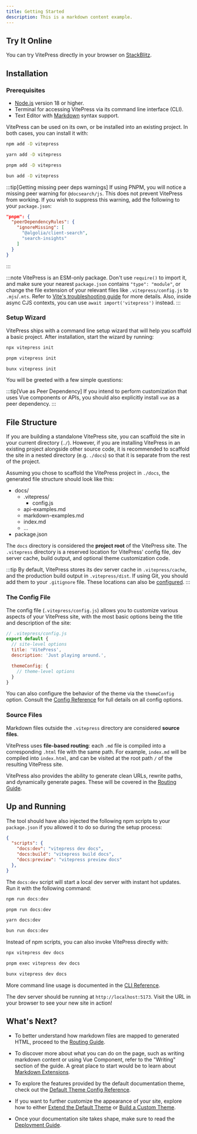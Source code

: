 ```yaml
---
title: Getting Started
description: This is a markdown content example.
---
```



## Try It Online

You can try VitePress directly in your browser on [StackBlitz](https://vitepress.new).

## Installation

### Prerequisites

- [Node.js](https://nodejs.org/) version 18 or higher.
- Terminal for accessing VitePress via its command line interface (CLI).
- Text Editor with [Markdown](https://en.wikipedia.org/wiki/Markdown) syntax support.

VitePress can be used on its own, or be installed into an existing project. In both cases, you can install it with:

<Tabs>
<TabItem label="npm">

```sh
npm add -D vitepress
```

</TabItem>

<TabItem label="yarn">

```sh
yarn add -D vitepress
```

</TabItem>
<TabItem label="pnpm">

```sh
pnpm add -D vitepress
```

</TabItem>
<TabItem label="bun">

```sh
bun add -D vitepress
```

</TabItem>
</Tabs>


:::tip[Getting missing peer deps warnings]
If using PNPM, you will notice a missing peer warning for `@docsearch/js`. This does not prevent VitePress from working. If you wish to suppress this warning, add the following to your `package.json`:

```json
"pnpm": {
  "peerDependencyRules": {
    "ignoreMissing": [
      "@algolia/client-search",
      "search-insights"
    ]
  }
}
```
:::

:::note
VitePress is an ESM-only package. Don't use `require()` to import it, and make sure your nearest `package.json` contains `"type": "module"`, or change the file extension of your relevant files like `.vitepress/config.js` to `.mjs`/`.mts`. Refer to [Vite's troubleshooting guide](http://vitejs.dev/guide/troubleshooting.html#this-package-is-esm-only) for more details. Also, inside async CJS contexts, you can use `await import('vitepress')` instead.
:::

### Setup Wizard

VitePress ships with a command line setup wizard that will help you scaffold a basic project. After installation, start the wizard by running:

<Tabs>
<TabItem label="npm">

```sh
npx vitepress init
```

</TabItem>

<TabItem label="pnpm">

```sh
pnpm vitepress init
```

</TabItem>
<TabItem label="bun">

```sh
bunx vitepress init
```

</TabItem>
</Tabs>

You will be greeted with a few simple questions:

:::tip[Vue as Peer Dependency]
If you intend to perform customization that uses Vue components or APIs, you should also explicitly install `vue` as a peer dependency.
:::

## File Structure

If you are building a standalone VitePress site, you can scaffold the site in your current directory (`./`). However, if you are installing VitePress in an existing project alongside other source code, it is recommended to scaffold the site in a nested directory (e.g. `./docs`) so that it is separate from the rest of the project.

Assuming you chose to scaffold the VitePress project in `./docs`, the generated file structure should look like this:

<FileTree>

- docs/
  - .vitepress/
    - config.js
  - api-examples.md
  - markdown-examples.md
  - index.md
  - …
- package.json

</FileTree>

The `docs` directory is considered the **project root** of the VitePress site. The `.vitepress` directory is a reserved location for VitePress' config file, dev server cache, build output, and optional theme customization code.

:::tip
By default, VitePress stores its dev server cache in `.vitepress/cache`, and the production build output in `.vitepress/dist`. If using Git, you should add them to your `.gitignore` file. These locations can also be [configured](../reference/site-config#outdir).
:::

### The Config File

The config file (`.vitepress/config.js`) allows you to customize various aspects of your VitePress site, with the most basic options being the title and description of the site:

```js
// .vitepress/config.js
export default {
  // site-level options
  title: 'VitePress',
  description: 'Just playing around.',

  themeConfig: {
    // theme-level options
  }
}
```

You can also configure the behavior of the theme via the `themeConfig` option. Consult the [Config Reference](../reference/site-config) for full details on all config options.

### Source Files

Markdown files outside the `.vitepress` directory are considered **source files**.

VitePress uses **file-based routing**: each `.md` file is compiled into a corresponding `.html` file with the same path. For example, `index.md` will be compiled into `index.html`, and can be visited at the root path `/` of the resulting VitePress site.

VitePress also provides the ability to generate clean URLs, rewrite paths, and dynamically generate pages. These will be covered in the [Routing Guide](./routing).

## Up and Running

The tool should have also injected the following npm scripts to your `package.json` if you allowed it to do so during the setup process:

```json title="package.json"
{
  "scripts": {
    "docs:dev": "vitepress dev docs",
    "docs:build": "vitepress build docs",
    "docs:preview": "vitepress preview docs"
  },
}
```

The `docs:dev` script will start a local dev server with instant hot updates. Run it with the following command:

<Tabs>
<TabItem label="npm">

```sh
npm run docs:dev
```

</TabItem>

<TabItem label="pnpm">

```sh
pnpm run docs:dev
```

</TabItem>
<TabItem label="yarn">

```sh
yarn docs:dev
```

</TabItem>
<TabItem label="bun">

```sh
bun run docs:dev
```

</TabItem>
</Tabs>

Instead of npm scripts, you can also invoke VitePress directly with:

<Tabs>
<TabItem label="npm">

```sh
npx vitepress dev docs
```

</TabItem>

<TabItem label="pnpm">

```sh
pnpm exec vitepress dev docs
```

</TabItem>

<TabItem label="bun">

```sh
bunx vitepress dev docs
```

</TabItem>
</Tabs>

More command line usage is documented in the [CLI Reference](../reference/cli).

The dev server should be running at `http://localhost:5173`. Visit the URL in your browser to see your new site in action!

## What's Next?

- To better understand how markdown files are mapped to generated HTML, proceed to the [Routing Guide](./routing).

- To discover more about what you can do on the page, such as writing markdown content or using Vue Component, refer to the "Writing" section of the guide. A great place to start would be to learn about [Markdown Extensions](./markdown).

- To explore the features provided by the default documentation theme, check out the [Default Theme Config Reference](../reference/default-theme-config).

- If you want to further customize the appearance of your site, explore how to either [Extend the Default Theme](./extending-default-theme) or [Build a Custom Theme](./custom-theme).

- Once your documentation site takes shape, make sure to read the [Deployment Guide](./deploy).